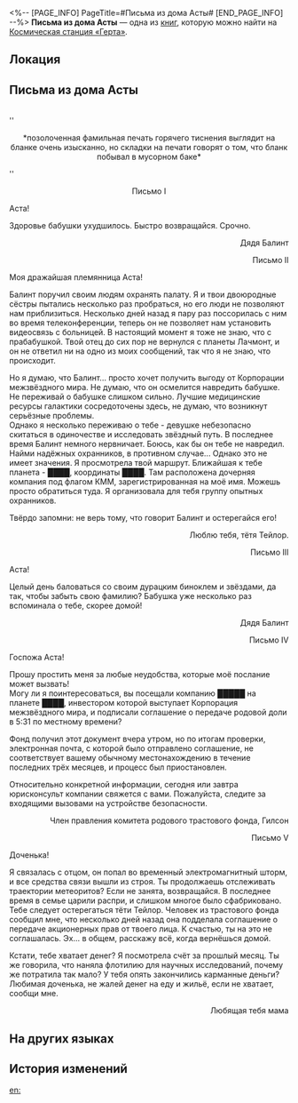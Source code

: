 <%-- [PAGE_INFO]
PageTitle=#Письма из дома Асты#
[END_PAGE_INFO] --%>
{{Дополнить}}
{{Книга Инфобокс
|id           = 082
|partIds      = 190206
|Название     = 
|Изображение  = Электронная почта с КСГ.png
|Мир          = Космическая станция «Герта»
|Томов        = 1
|Автор        = <!--нужно добавить-->
|Описание     = Переписка Асты с родителями, которая содержит противоречивые сведения по одним и тем же вопросам.
|Том1         = {{tx}}
|Источник1    = {{tx|Отсутствует источник}}
|Персонажи    = 
|Фракции      = 
}}
'''Письма из дома Асты''' — одна из [[Книги|книг]], которую можно найти на [[Космическая станция «Герта»]].

==Локация==
{{Отметка карты|<!--название карты-->|<!--id отметки-->}}

==Письма из дома Асты==
<br />''<div align="center">*позолоченная фамильная печать горячего тиснения выглядит на бланке очень изысканно, но складки на печати говорят о том, что бланк побывал в мусорном баке*</div>''

<div align="center">Письмо I</div>

Аста!

Здоровье бабушки ухудшилось. Быстро возвращайся. Срочно.<br /><div align="right">Дядя Балинт

Письмо II</div>

Моя дражайшая племянница Аста!

Балинт поручил своим людям охранять палату. Я и твои двоюродные сёстры пытались несколько раз пробраться, но его люди не позволяют нам приблизиться. Несколько дней назад я пару раз поссорилась с ним во время телеконференции, теперь он не позволяет нам установить видеосвязь с больницей. В настоящий момент я тоже не знаю, что с прабабушкой. Твой отец до сих пор не вернулся с планеты Лачмонт, и он не ответил ни на одно из моих сообщений, так что я не знаю, что происходит.

Но я думаю, что Балинт... просто хочет получить выгоду от Корпорации межзвёздного мира. Не думаю, что он осмелится навредить бабушке. Не переживай о бабушке слишком сильно. Лучшие медицинские ресурсы галактики сосредоточены здесь, не думаю, что возникнут серьёзные проблемы.<br />
Однако я несколько переживаю о тебе - девушке небезопасно скитаться в одиночестве и исследовать звёздный путь. В последнее время Балинт немного нервничает. Боюсь, как бы он тебе не навредил. Найми надёжных охранников, в противном случае... Однако это не имеет значения. Я просмотрела твой маршрут. Ближайшая к тебе планета - ████, координаты ████. Там расположена дочерняя компания под флагом КММ, зарегистрированная на моё имя. Можешь просто обратиться туда. Я организовала для тебя группу опытных охранников.

Твёрдо запомни: не верь тому, что говорит Балинт и остерегайся его!<br /><div align="right"> Люблю тебя, тётя Тейлор.

Письмо III</div>

Аста!

Целый день баловаться со своим дурацким биноклем и звёздами, да так, чтобы забыть свою фамилию? Бабушка уже несколько раз вспоминала о тебе, скорее домой!

<div align="right">Дядя Балинт

Письмо IV</div>

Госпожа Аста!

Прошу простить меня за любые неудобства, которые моё послание может вызвать!<br />
Могу ли я поинтересоваться, вы посещали компанию █████ на планете ████, инвестором которой выступает Корпорация межзвёздного мира, и подписали соглашение о передаче родовой доли в 5:31 по местному времени?

Фонд получил этот документ вчера утром, но по итогам проверки, электронная почта, с которой было отправлено соглашение, не соответствует вашему обычному местонахождению в течение последних трёх месяцев, и процесс был приостановлен.

Относительно конкретной информации, сегодня или завтра юрисконсульт компании свяжется с вами. Пожалуйста, следите за входящими вызовами на устройстве безопасности.

<div align="right">Член правления комитета родового трастового фонда, Гилсон

Письмо V</div>

Доченька!

Я связалась с отцом, он попал во временный электромагнитный шторм, и все средства связи вышли из строя. Ты продолжаешь отслеживать траектории метеоритов? Если не занята, возвращайся. В последнее время в семье царили распри, и слишком многое было сфабриковано. Тебе следует остерегаться тёти Тейлор. Человек из трастового фонда сообщил мне, что несколько дней назад она подделала соглашение о передаче акционерных прав от твоего лица. К счастью, ты на это не соглашалась. Эх... в общем, расскажу всё, когда вернёшься домой.

Кстати, тебе хватает денег? Я посмотрела счёт за прошлый месяц. Ты же говорила, что наняла флотилию для научных исследований, почему же потратила так мало? У тебя опять закончились карманные деньги? Любимая доченька, не жалей денег на еду и жильё, если не хватает, сообщи мне.<br /><div align="right">Любящая тебя мама</div>

==На других языках==
{{На других языках
|en   = Asta's Letters From Home
|zhs  = 艾丝妲的家书
|zht  = 艾絲妲的家書
|ja   = アスターの家信
|ko   = 아스타의 집에서 온 편지
|es   = Correspondencia de la familia de Asta
|fr   = Lettres de la famille d'Asta
|ru   = Письма из дома Асты
|th   = จดหมายทางบ้านของ Asta
|vi   = Thư Nhà Của Asta
|de   = Astas Briefe von zu Hause
|id   = Surat Asta untuk Keluarganya
|pt   = Cartas do Lar de Asta
}}

==История изменений==
{{История изменений|3.5}}

[[en:]]